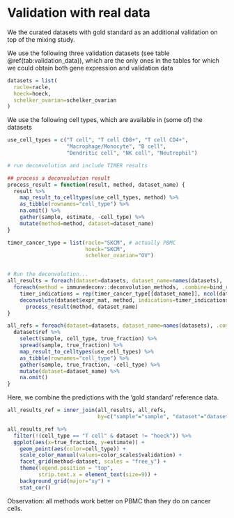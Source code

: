 # Validation with real data
We the curated datasets with gold standard as an additional validation on top of the mixing study. 

We use the following three validation datasets (see table \@ref(tab:validation_data)), which are the only ones
in the tables for which we could obtain both gene expression and validation data
```r
datasets = list(
  racle=racle,
  hoeck=hoeck,
  schelker_ovarian=schelker_ovarian
)
```

We use the following cell types, which are available in (some of) the datasets
```r
use_cell_types = c("T cell", "T cell CD8+", "T cell CD4+",
                   "Macrophage/Monocyte", "B cell", 
                   "Dendritic cell", "NK cell", "Neutrophil")
```

```r
# run deconvolution and include TIMER results

## process a deconvolution result
process_result = function(result, method, dataset_name) {
  result %>% 
    map_result_to_celltypes(use_cell_types, method) %>% 
    as_tibble(rownames="cell_type") %>% 
    na.omit() %>% 
    gather(sample, estimate, -cell_type) %>% 
    mutate(method=method, dataset=dataset_name)
}

timer_cancer_type = list(racle="SKCM", # actually PBMC
                         hoeck="SKCM", 
                         schelker_ovarian="OV")


# Run the deconvolution...
all_results = foreach(dataset=datasets, dataset_name=names(datasets), .combine=bind_rows) %:%
  foreach(method = immunedeconv::deconvolution_methods, .combine=bind_rows) %do% {
    timer_indications = rep(timer_cancer_type[[dataset_name]], ncol(dataset$expr_mat))
    deconvolute(dataset$expr_mat, method, indications=timer_indications) %>%
      process_result(method, dataset_name)
}

all_refs = foreach(dataset=datasets, dataset_name=names(datasets), .combine=bind_rows) %do% {
  dataset$ref %>% 
    select(sample, cell_type, true_fraction) %>%
    spread(sample, true_fraction) %>% 
    map_result_to_celltypes(use_cell_types) %>% 
    as_tibble(rownames="cell_type") %>% 
    gather(sample, true_fraction, -cell_type) %>% 
    mutate(dataset=dataset_name) %>% 
    na.omit()
}
```

Here, we combine the predictions with the 'gold standard' reference data. 
```r
all_results_ref = inner_join(all_results, all_refs, 
                             by=c("sample"="sample", "dataset"="dataset", "cell_type"="cell_type"))
```


```r
all_results_ref %>%
  filter(!(cell_type == "T cell" & dataset != "hoeck")) %>% 
  ggplot(aes(x=true_fraction, y=estimate)) +
    geom_point(aes(color=cell_type)) + 
    scale_color_manual(values=color_scales$validation) + 
    facet_grid(method~dataset, scales = "free_y") + 
    theme(legend.position = "top",
          strip.text.x = element_text(size=9)) + 
    background_grid(major="xy") + 
    stat_cor() 
```

Observation: all methods work better on PBMC than they do on cancer cells. 
